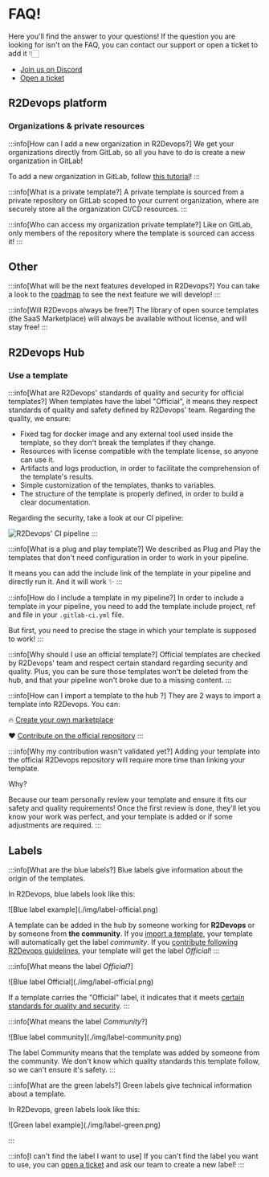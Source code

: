 # FAQ!

Here you'll find the answer to your questions! If the question you are looking for isn't on the FAQ, you can contact our support or open a ticket to add it 👇🏻


- [Join us on Discord](https://discord.r2devops.io?utm_medium=website&utm_source=r2devopsdocumentation&utm_campaign=homepage)
- [Open a ticket](https://tally.so/r/w5Edvw)

## R2Devops platform

### Organizations & private resources

:::info[How can I add a new organization in R2Devops?]
We get your organizations directly from GitLab, so all you have to do is create a new organization in GitLab!

To add a new organization in GitLab, follow [this tutorial](https://docs.gitlab.com/ee/topics/set_up_organization.html)!
:::

:::info[What is a private template?]
A private template is sourced from a private repository on GitLab scoped to your current organization, where are securely store all the organization CI/CD resources.
:::

:::info[Who can access my organization private template?]
Like on GitLab, only members of the repository where the template is sourced can access it!
:::

## Other

:::info[What will be the next features developed in R2Devops?]
You can take a look to the [roadmap](https://r2devops.io/roadmap) to see the next feature we will develop!
:::

:::info[Will R2Devops always be free?]
The library of open source templates (the SaaS Marketplace) will always be available without license, and will stay free!
:::

## R2Devops Hub

### Use a template

:::info[What are R2Devops' standards of quality and security for official templates?]
When templates have the label "Official", it means they respect standards of quality and safety defined by R2Devops' team.
Regarding the quality, we ensure:

- Fixed tag for docker image and any external tool used inside the template, so they don't break the templates if they change.
- Resources with license compatible with the template license, so anyone can use it.
- Artifacts and logs production, in order to facilitate the comprehension of the template's results.
- Simple customization of the templates, thanks to variables.
- The structure of the template is properly defined, in order to build a clear documentation.

Regarding the security, take a look at our CI pipeline:

![R2Devops' CI pipeline](./img/CI_pipeline.png)
:::

:::info[What is a plug and play template?]
We described as Plug and Play the templates that don't need configuration in order to work in your pipeline.

It means you can add the include link of the template in your pipeline and directly run it. And it will work ✨
:::

:::info[How do I include a template in my pipeline?]
In order to include a template in your pipeline, you need to add the template include project, ref and file in your `.gitlab-ci.yml` file.

But first, you need to precise the stage in which your template is supposed to work!
:::

:::info[Why should I use an official template?]
Official templates are checked by R2Devops' team and respect certain standard regarding security and quality. Plus, you can be sure those templates won't be deleted from the hub, and that your pipeline won't broke due to a missing content.
:::

:::info[How can I import a template to the hub ?]
They are 2 ways to import a template into R2Devops. You can:

🔥 [Create your own marketplace](marketplace/manage-templates/#create-a-catalog)

❤️ [Contribute on the official repository](open-source-marketplace/contribute)
:::

:::info[Why my contribution wasn't validated yet?]
Adding your template into the official R2Devops repository will require more time than linking your template.

Why?

Because our team personally review your template and ensure it fits our safety and quality requirements!
Once the first review is done, they'll let you know your work was perfect, and your template is added or if some adjustments are required.
:::

## Labels

:::info[What are the blue labels?]
Blue labels give information about the origin of the templates.

In R2Devops, blue labels look like this:
<div style={{maxWidth: "100px"}}>
![Blue label example](./img/label-official.png)
</div>

A template can be added in the hub by someone working for **R2Devops** or by someone from **the community**. If you [import a template](marketplace/manage-templates), your template will automatically get the label *community*. If you [contribute following R2Devops guidelines](open-source-marketplace/contribute), your template will get the label *Official*!
:::

:::info[What means the label *Official*?]
<div style={{maxWidth: "100px"}}>
![Blue label Official](./img/label-official.png)
</div>

If a template carries the "Official" label, it indicates that it meets [certain standards for quality and security](#use-a-template).
:::

:::info[What means the label *Community*?]
<div style={{maxWidth: "100px"}}>
![Blue label community](./img/label-community.png)
</div>

The label Community means that the template was added by someone from the community. We don't know which quality standards this template follow, so we can't ensure it's safety.
:::

:::info[What are the green labels?]
Green labels give technical information about a template.

In R2Devops, green labels look like this:
<div style={{maxWidth: "100px"}}>
![Green label example](./img/label-green.png)
</div>

:::

:::info[I can't find the label I want to use]
If you can't find the label you want to use, you can [open a ticket](https://tally.so/r/w5Edvw) and ask our team to create a new label!
:::